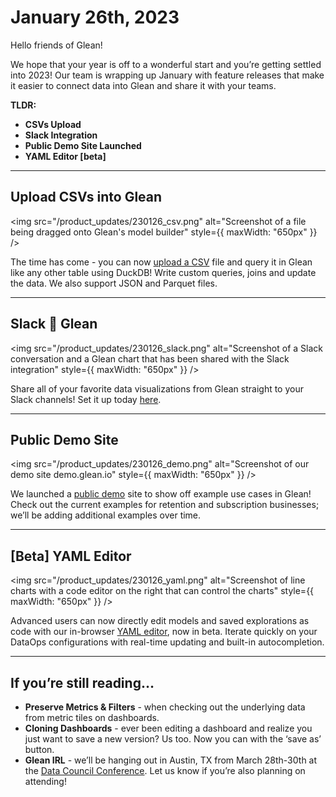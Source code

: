# January 26th, 2023

Hello friends of Glean!

We hope that your year is off to a wonderful start and you’re getting settled into 2023! Our team is wrapping up January with feature releases that make it easier to connect data into Glean and share it with your teams.

**TLDR:**

- **CSVs Upload**
- **Slack Integration**
- **Public Demo Site Launched**
- **YAML Editor [beta]**

---

## Upload CSVs into Glean

<img
  src="/product_updates/230126_csv.png"
  alt="Screenshot of a file being dragged onto Glean's model builder"
  style={{ maxWidth: "650px" }}
/>

The time has come - you can now [upload a CSV](/docs/data-modeling/query-data-files/) file and query it in Glean like any other table using DuckDB! Write custom queries, joins and update the data. We also support JSON and Parquet files.

---

## Slack 🤝 Glean

<img
  src="/product_updates/230126_slack.png"
  alt="Screenshot of a Slack conversation and a Glean chart that has been shared with the Slack integration"
  style={{ maxWidth: "650px" }}
/>

Share all of your favorite data visualizations from Glean straight to your Slack channels! Set it up today [here](/docs.glean.io/docs/sharing-data-externally/slack-integration#connect-the-integration).

---

## Public Demo Site

<img
  src="/product_updates/230126_demo.png"
  alt="Screenshot of our demo site demo.glean.io"
  style={{ maxWidth: "650px" }}
/>

We launched a [public demo](https://demo.glean.io/) site to show off example use cases in Glean! Check out the current examples for retention and subscription businesses; we’ll be adding additional examples over time.

---

## [Beta] YAML Editor

<img
  src="/product_updates/230126_yaml.png"
  alt="Screenshot of line charts with a code editor on the right that can control the charts"
  style={{ maxWidth: "650px" }}
/>

Advanced users can now directly edit models and saved explorations as code with our in-browser [YAML editor](/docs/data-ops/Using-the-YAML-Editor.md), now in beta. Iterate quickly on your DataOps configurations with real-time updating and built-in autocompletion.

---

## If you’re still reading…

- **Preserve Metrics & Filters** - when checking out the underlying data from metric tiles on dashboards.
- **Cloning Dashboards** - ever been editing a dashboard and realize you just want to save a new version? Us too. Now you can with the ‘save as’ button.
- **Glean IRL** - we’ll be hanging out in Austin, TX from March 28th-30th at the [Data Council Conference](https://www.datacouncil.ai/austin). Let us know if you’re also planning on attending!
